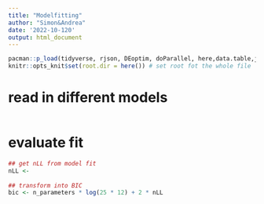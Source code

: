 ```yaml
---
title: "Modelfitting"
author: "Simon&Andrea"
date: '2022-10-120'
output: html_document
---
```


```r
pacman::p_load(tidyverse, rjson, DEoptim, doParallel, here,data.table,jsonlite,lme4)
knitr::opts_knit$set(root.dir = here()) # set root fot the whole file
```


# read in different models

```r



```

# evaluate fit

```r
## get nLL from model fit
nLL <- 
  
## transform into BIC
bic <- n_parameters * log(25 * 12) + 2 * nLL




```

